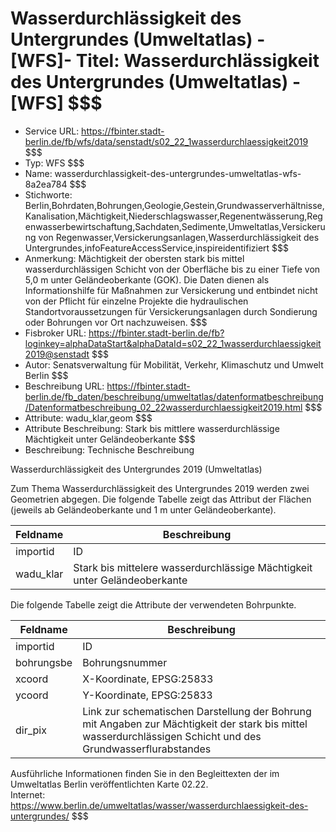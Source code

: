 # Wasserdurchlässigkeit des Untergrundes (Umweltatlas) - [WFS]- Titel: Wasserdurchlässigkeit des Untergrundes (Umweltatlas) - [WFS] $$$
- Service URL: https://fbinter.stadt-berlin.de/fb/wfs/data/senstadt/s02_22_1wasserdurchlaessigkeit2019 $$$
- Typ: WFS $$$
- Name: wasserdurchlassigkeit-des-untergrundes-umweltatlas-wfs-8a2ea784 $$$
- Stichworte: Berlin,Bohrdaten,Bohrungen,Geologie,Gestein,Grundwasserverhältnisse,Kanalisation,Mächtigkeit,Niederschlagswasser,Regenentwässerung,Regenwasserbewirtschaftung,Sachdaten,Sedimente,Umweltatlas,Versickerung von Regenwasser,Versickerungsanlagen,Wasserdurchlässigkeit des Untergrundes,infoFeatureAccessService,inspireidentifiziert $$$
- Anmerkung: Mächtigkeit der obersten stark bis mittel wasserdurchlässigen Schicht von der Oberfläche bis zu einer Tiefe von 5,0 m unter Geländeoberkante (GOK). Die Daten dienen als Informationshilfe für Maßnahmen zur Versickerung und entbindet nicht von der Pflicht für einzelne Projekte die hydraulischen Standortvoraussetzungen für Versickerungsanlagen durch Sondierung oder Bohrungen vor Ort nachzuweisen. $$$
- Fisbroker URL: https://fbinter.stadt-berlin.de/fb?loginkey=alphaDataStart&alphaDataId=s02_22_1wasserdurchlaessigkeit2019@senstadt $$$
- Autor: Senatsverwaltung für Mobilität, Verkehr, Klimaschutz und Umwelt Berlin $$$
- Beschreibung URL: https://fbinter.stadt-berlin.de/fb_daten/beschreibung/umweltatlas/datenformatbeschreibung/Datenformatbeschreibung_02_22wasserdurchlaessigkeit2019.html $$$
- Attribute: wadu_klar,geom $$$
- Attribute Beschreibung: Stark bis mittlere wasserdurchlässige Mächtigkeit unter Geländeoberkante $$$
- Beschreibung: Technische Beschreibung 

Wasserdurchlässigkeit des Untergrundes 2019 (Umweltatlas)

Zum Thema Wasserdurchlässigkeit des Untergrundes 2019 werden zwei Geometrien abgegen. Die folgende Tabelle zeigt das Attribut der Flächen (jeweils ab Geländeoberkante und 1 m unter Geländeoberkante).

| Feldname   | Beschreibung                                                              |
| ---------- | ------------------------------------------------------------------------- |
| importid   | ID                                                                        |
| wadu\_klar | Stark bis mittelere wasserdurchlässige Mächtigkeit unter Geländeoberkante |

  
Die folgende Tabelle zeigt die Attribute der verwendeten Bohrpunkte.

| Feldname   | Beschreibung                                                                                                                                                 |
| ---------- | ------------------------------------------------------------------------------------------------------------------------------------------------------------ |
| importid   | ID                                                                                                                                                           |
| bohrungsbe | Bohrungsnummer                                                                                                                                               |
| xcoord     | X-Koordinate, EPSG:25833                                                                                                                                     |
| ycoord     | Y-Koordinate, EPSG:25833                                                                                                                                     |
| dir\_pix   | Link zur schematischen Darstellung der Bohrung mit Angaben zur Mächtigkeit der stark bis mittel wasserdurchlässigen Schicht und des Grundwasserflurabstandes |

  
Ausführliche Informationen finden Sie in den Begleittexten der im Umweltatlas Berlin veröffentlichten Karte 02.22.  
Internet: https://www.berlin.de/umweltatlas/wasser/wasserdurchlaessigkeit-des-untergrundes/ $$$
